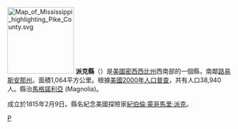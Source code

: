 {{noteTA
|T=zh-hans:派克县 (密西西比州);zh-hk:派克縣 (密西西比州);zh-tw:派克郡 (密西西比州);
}}

{{Otheruses|派克縣|subject=美國密西西比州的一個縣|other=同名的縣}}
[[File:Map_of_Mississippi_highlighting_Pike_County.svg|150px]]
'''派克縣'''（{{lang-en|Pike County}}）是[[美國|美國]][[密西西比州|密西西比州]]西南部的一個縣，南鄰[[路易斯安那州|路易斯安那州]]。面積1,064平方公里。根據[[美國2000年人口普查|美國2000年人口普查]]，共有人口38,940人。縣治[[馬格諾利亞_(密西西比州)|馬格諾利亞]] (Magnolia)。

成立於1815年2月9日。縣名紀念美國探險家[[紀伯倫·蒙哥馬里·派克|紀伯倫·蒙哥馬里·派克]]。

[[Category:密西西比州行政區劃|P]]